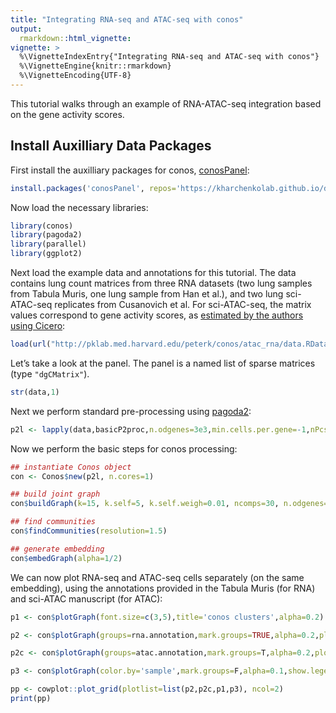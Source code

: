 ```yaml
---
title: "Integrating RNA-seq and ATAC-seq with conos"
output: 
  rmarkdown::html_vignette:
vignette: >
  %\VignetteIndexEntry{"Integrating RNA-seq and ATAC-seq with conos"}
  %\VignetteEngine{knitr::rmarkdown}
  %\VignetteEncoding{UTF-8}
---
```


This tutorial walks through an example of RNA-ATAC-seq integration based on the gene activity scores.


## Install Auxilliary Data Packages

First install the auxilliary packages for conos, [conosPanel](https://github.com/kharchenkolab/conosPanel):

```r
install.packages('conosPanel', repos='https://kharchenkolab.github.io/drat/', type='source')
```


Now load the necessary libraries:

```r
library(conos)
library(pagoda2)
library(parallel)
library(ggplot2)
```

Next load the example data and annotations for this tutorial. The data contains lung count matrices from three RNA datasets (two lung samples from Tabula Muris, one lung sample from Han et al.), and two lung sci-ATAC-seq replicates from Cusanovich et al. For sci-ATAC-seq, the matrix values correspond to gene activity scores, as [estimated by the authors using Cicero](http://atlas.gs.washington.edu/mouse-atac/):

```r
load(url("http://pklab.med.harvard.edu/peterk/conos/atac_rna/data.RData"))
```

Let’s take a look at the panel. The panel is a named list of sparse matrices (type `"dgCMatrix"`).

```r
str(data,1)
```

Next we perform standard pre-processing using [pagoda2](https://github.com/kharchenkolab/pagoda2):

```r
p2l <- lapply(data,basicP2proc,n.odgenes=3e3,min.cells.per.gene=-1,nPcs=30,make.geneknn=FALSE,n.cores=1)
```

Now we perform the basic steps for conos processing:

```r
## instantiate Conos object
con <- Conos$new(p2l, n.cores=1)

## build joint graph
con$buildGraph(k=15, k.self=5, k.self.weigh=0.01, ncomps=30, n.odgenes=5e3, space='PCA') 

## find communities
con$findCommunities(resolution=1.5)

## generate embedding
con$embedGraph(alpha=1/2)
```

We can now plot RNA-seq and ATAC-seq cells separately (on the same embedding), using the annotations provided in the Tabula Muris (for RNA) and sci-ATAC manuscript (for ATAC):

```r
p1 <- con$plotGraph(font.size=c(3,5),title='conos clusters',alpha=0.2) #+ annotate("text", x=-Inf, y = Inf, label = "clusters", vjust=1, hjust=0)

p2 <- con$plotGraph(groups=rna.annotation,mark.groups=TRUE,alpha=0.2,plot.na=FALSE,title='annotation: RNA',font.size=c(3,5))+xlim(range(con$embedding[,1]))+ylim(range(con$embedding[,2]))

p2c <- con$plotGraph(groups=atac.annotation,mark.groups=T,alpha=0.2,plot.na=FALSE,title='annotation: ATAC',font.size=c(3,5))+xlim(range(con$embedding[,1]))+ylim(range(con$embedding[,2]))

p3 <- con$plotGraph(color.by='sample',mark.groups=F,alpha=0.1,show.legend=TRUE,title='platform',raster=TRUE)+theme(legend.position=c(1,1),legend.justification = c(1,1))+guides(color=guide_legend(ncol=2,override.aes = list(size=3,alpha=0.8)))

pp <- cowplot::plot_grid(plotlist=list(p2,p2c,p1,p3), ncol=2) 
print(pp)
```


